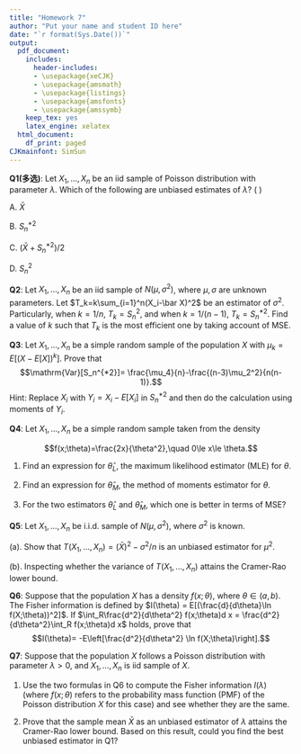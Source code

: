 ```yaml
---
title: "Homework 7"
author: "Put your name and student ID here"
date: "`r format(Sys.Date())`"
output:
  pdf_document:
    includes:
      header-includes:
      - \usepackage{xeCJK}
      - \usepackage{amsmath}
      - \usepackage{listings}
      - \usepackage{amsfonts}
      - \usepackage{amssymb}
    keep_tex: yes
    latex_engine: xelatex
  html_document:
    df_print: paged
CJKmainfont: SimSun
---
```



**Q1(多选)**: Let $X_1,\dots,X_n$ be an iid sample of Poisson distribution with parameter $\lambda$. Which of the following are
unbiased estimates of $\lambda$? (    ) 

A. $\bar X$

B. $S_n^{*2}$

C. $(\bar X+S_n^{*2})/2$

D. $S_n^2$


**Q2**: Let $X_1,\dots,X_n$ be an iid  sample of $N(\mu,\sigma^2)$, where $\mu,\sigma$ are unknown parameters. Let $T_k=k\sum_{i=1}^n(X_i-\bar X)^2$ be an estimator of $\sigma^2$. Particularly, when $k=1/n$, $T_k=S_n^2$, and when $k=1/(n-1)$, $T_k=S_n^{*2}$. Find a value of $k$ such that $T_k$ is the most efficient one by taking account of MSE.

**Q3**: Let $X_1,\dots,X_n$ be a simple random sample of the population $X$ with $\mu_k = E[(X-E[X])^k]$. Prove that
$$\mathrm{Var}[S_n^{*2}]= \frac{\mu_4}{n}-\frac{(n-3)\mu_2^2}{n(n-1)}.$$
Hint: Replace $X_i$ with $Y_i=X_i-E[X_i]$ in $S_n^{*2}$ and then do  the calculation using moments of $Y_i$. 

**Q4**: Let $X_1,\dots,X_n$ be a simple random sample taken from the density

$$f(x;\theta)=\frac{2x}{\theta^2},\quad 0\le x\le \theta.$$

1. Find an expression for $\hat\theta_L$, the maximum likelihood estimator (MLE) for $\theta$.

2. Find an expression for $\hat\theta_M$, the method of moments estimator for $\theta$.

3. For the two estimators $\hat\theta_L$ and $\hat\theta_M$, which one is better in terms of MSE?



**Q5**: Let $X_1,\dots,X_n$ be i.i.d. sample of $N(\mu,\sigma^2)$, where $\sigma^2$ is known. 


(a). Show that $T(X_1,\dots,X_n) = (\bar X)^2-\sigma^2/n$ is an unbiased estimator for $\mu^2$.

(b). Inspecting whether the variance of $T(X_1,\dots,X_n)$ attains the Cramer-Rao lower bound.

**Q6**: Suppose that the population $X$ has a density $f(x;\theta)$, where $\theta\in (a,b)$. The Fisher information is defined by $I(\theta) = E[(\frac{d}{d\theta}\ln f(X;\theta))^2]$. If $\int_R\frac{d^2}{d\theta^2} f(x;\theta)d x = \frac{d^2}{d\theta^2}\int_R f(x;\theta)d x$ holds, prove that $$I(\theta)= -E\left[\frac{d^2}{d\theta^2} \ln f(X;\theta)\right].$$


**Q7**: Suppose that the population $X$ follows a Poisson distribution with parameter $\lambda>0$, and $X_1,\dots, X_n$ is iid sample of $X$. 

1. Use the two formulas in Q6 to compute the Fisher information $I(\lambda)$ (where $f(x;\theta)$ refers to the probability mass function (PMF) of the Poisson distribution $X$ for this case) and see whether they are the same.

2. Prove that the sample mean $\bar X$ as an unbiased estimator of $\lambda$ attains the Cramer-Rao lower bound. Based on this result, could you find the best unbiased estimator in Q1? 


